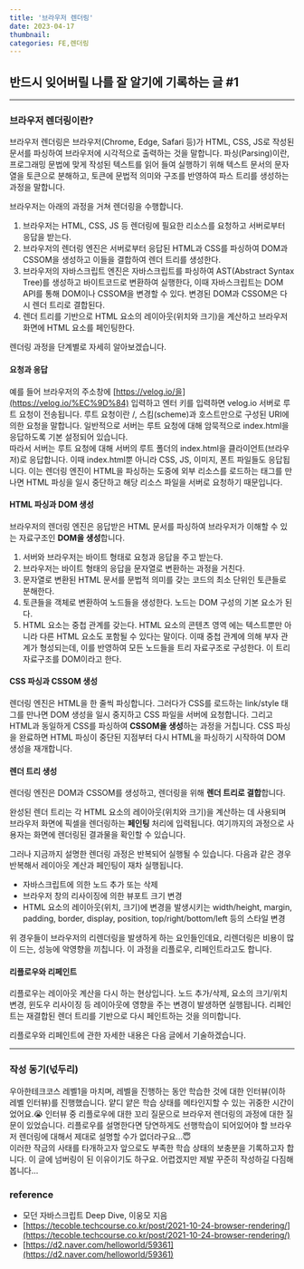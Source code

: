 ```yaml
---
title: '브라우저 렌더링'
date: 2023-04-17
thumbnail:
categories: FE,렌더링
---
```


## 반드시 잊어버릴 나를 잘 알기에 기록하는 글 #1

---

### 브라우저 렌더링이란?

브라우저 렌더링은 브라우저(Chrome, Edge, Safari 등)가 HTML, CSS, JS로 작성된 문서를 파싱하여 브라우저에 시각적으로 출력하는 것을 말합니다. 파싱(Parsing)이란, 프로그래밍 문법에 맞게 작성된 텍스트를 읽어 들여 실행하기 위해 텍스트 문서의 문자열을 토큰으로 분해하고, 토큰에 문법적 의미와 구조를 반영하여 파스 트리를 생성하는 과정을 말합니다.

브라우저는 아래의 과정을 거쳐 렌더링을 수행합니다.

1.  브라우저는 HTML, CSS, JS 등 렌더링에 필요한 리소스를 요청하고 서버로부터 응답을 받는다.
2.  브라우저의 렌더링 엔진은 서버로부터 응답된 HTML과 CSS를 파싱하여 DOM과 CSSOM을 생성하고 이들을 결합하여 렌더 트리를 생성한다.
3.  브라우저의 자바스크립트 엔진은 자바스크립트를 파싱하여 AST(Abstract Syntax Tree)를 생성하고 바이트코드로 변환하여 실행한다, 이때 자바스크립트는 DOM API를 통해 DOM이나 CSSOM을 변경할 수 있다. 변경된 DOM과 CSSOM은 다시 렌더 트리로 결합된다.
4.  렌더 트리를 기반으로 HTML 요소의 레이아웃(위치와 크기)을 계산하고 브라우저 화면에 HTML 요소를 페인팅한다.

렌더링 과정을 단계별로 자세히 알아보겠습니다.

#### 요청과 응답

예를 들어 브라우저의 주소창에 [https://velog.io/을](https://velog.io/%EC%9D%84) 입력하고 엔터 키를 입력하면 velog.io 서버로 루트 요청이 전송됩니다. 루트 요청이란 /, 스킴(scheme)과 호스트만으로 구성된 URI에 의한 요청을 말합니다. 일반적으로 서버는 루트 요청에 대해 암묵적으로 index.html을 응답하도록 기본 설정되어 있습니다.  
따라서 서버는 루트 요청에 대해 서버의 루트 폴더의 index.html을 클라이언트(브라우저)로 응답합니다. 이때 index.html뿐 아니라 CSS, JS, 이미지, 폰트 파일들도 응답됩니다. 이는 렌더링 엔진이 HTML을 파싱하는 도중에 외부 리소스를 로드하는 태그를 만나면 HTML 파싱을 일시 중단하고 해당 리소스 파일을 서버로 요청하기 때문입니다.

#### HTML 파싱과 DOM 생성

브라우저의 렌더링 엔진은 응답받은 HTML 문서를 파싱하여 브라우저가 이해할 수 있는 자료구조인 **DOM을 생성**합니다.

1.  서버와 브라우저는 바이트 형태로 요청과 응답을 주고 받는다.
2.  브라우저는 바이트 형태의 응답을 문자열로 변환하는 과정을 거친다.
3.  문자열로 변환된 HTML 문서를 문법적 의미를 갖는 코드의 최소 단위인 토큰들로 분해한다.
4.  토큰들을 객체로 변환하여 노드들을 생성한다. 노드는 DOM 구성의 기본 요소가 된다.
5.  HTML 요소는 중첩 관계를 갖는다. HTML 요소의 콘텐츠 영역 에는 텍스트뿐만 아니라 다른 HTML 요소도 포함될 수 있다는 말이다. 이때 중첩 관계에 의해 부자 관계가 형성되는데, 이를 반영하여 모든 노드들을 트리 자료구조로 구성한다. 이 트리 자료구조를 DOM이라고 한다.

#### CSS 파싱과 CSSOM 생성

렌더링 엔진은 HTML을 한 줄씩 파싱합니다. 그러다가 CSS를 로드하는 link/style 태그를 만나면 DOM 생성을 일시 중지하고 CSS 파일을 서버에 요청합니다. 그리고 HTML과 동일하게 CSS를 파싱하여 **CSSOM을 생성**하는 과정을 거칩니다. CSS 파싱을 완료하면 HTML 파싱이 중단된 지점부터 다시 HTML을 파싱하기 시작하여 DOM 생성을 재개합니다.

#### 렌더 트리 생성

렌더링 엔진은 DOM과 CSSOM를 생성하고, 렌더링을 위해 **렌더 트리로 결합**합니다.

완성된 렌더 트리는 각 HTML 요소의 레이아웃(위치와 크기)을 계산하는 데 사용되며 브라우저 화면에 픽셀을 렌더링하는 **페인팅** 처리에 입력됩니다. 여기까지의 과정으로 사용자는 화면에 렌더링된 결과물을 확인할 수 있습니다.

그러나 지금까지 설명한 렌더링 과정은 반복되어 실행될 수 있습니다. 다음과 같은 경우 반복해서 레이아웃 계산과 페인팅이 재차 실행됩니다.

- 자바스크립트에 의한 노드 추가 또는 삭제
- 브라우저 창의 리사이징에 의한 뷰포트 크기 변경
- HTML 요소의 레이아웃(위치, 크기)에 변경을 발생시키는 width/height, margin, padding, border, display, position, top/right/bottom/left 등의 스타일 변경

위 경우들이 브라우저의 리렌더링을 발생하게 하는 요인들인데요, 리렌더링은 비용이 많이 드는, 성능에 악영향을 끼칩니다. 이 과정을 리플로우, 리페인트라고도 합니다.

#### 리플로우와 리페인트

리플로우는 레이아웃 계산을 다시 하는 현상입니다. 노드 추가/삭제, 요소의 크기/위치 변경, 윈도우 리사이징 등 레이아웃에 영향을 주는 변경이 발생하면 실행됩니다. 리페인트는 재결합된 렌더 트리를 기반으로 다시 페인트하는 것을 의미합니다.

리플로우와 리페인트에 관한 자세한 내용은 다음 글에서 기술하겠습니다.

---

### 작성 동기(넋두리)

우아한테크코스 레벨1을 마치며, 레벨을 진행하는 동안 학습한 것에 대한 인터뷰(이하 레벨 인터뷰)를 진행했습니다. 얕디 얕은 학습 상태를 메타인지할 수 있는 귀중한 시간이었어요.😭 인터뷰 중 리플로우에 대한 꼬리 질문으로 브라우저 렌더링의 과정에 대한 질문이 있었습니다. 리플로우를 설명한다면 당연하게도 선행학습이 되어있어야 할 브라우저 렌더링에 대해서 제대로 설명할 수가 없더라구요...😇  
이러한 작금의 사태를 타개하고자 앞으로도 부족한 학습 상태의 보충분을 기록하고자 합니다. 이 글에 넘버링이 된 이유이기도 하구요. 어렵겠지만 제발 꾸준히 작성하길 다짐해봅니다...

### reference

- 모던 자바스크립트 Deep Dive, 이웅모 지음
- [https://tecoble.techcourse.co.kr/post/2021-10-24-browser-rendering/](https://tecoble.techcourse.co.kr/post/2021-10-24-browser-rendering/)
- [https://d2.naver.com/helloworld/59361](https://d2.naver.com/helloworld/59361)
